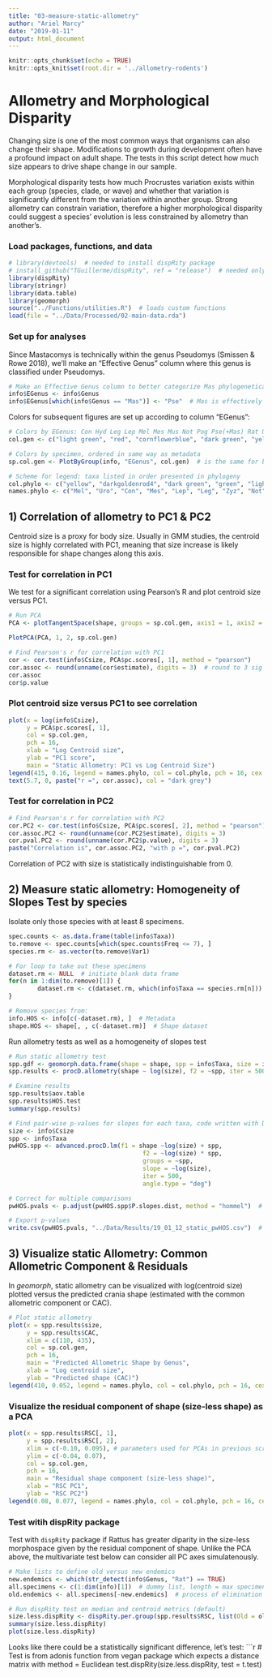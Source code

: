```yaml
---
title: "03-measure-static-allometry"
author: "Ariel Marcy"
date: "2019-01-11"
output: html_document
---
```


```r
knitr::opts_chunk$set(echo = TRUE)
knitr::opts_knit$set(root.dir = '../allometry-rodents')
```

# Allometry and Morphological Disparity
Changing size is one of the most common ways that organisms can also change their shape. Modifications to growth during development often have a profound impact on adult shape. The tests in this script detect how much size appears to drive shape change in our sample. 

Morphological disparity tests how much Procrustes variation exists within each group (species, clade, or wave) and whether that variation is significantly different from the variation within another group. Strong allometry can constrain variation, therefore a higher morphological disparity could suggest a species' evolution is less constrained by allometry than another's. 

### Load packages, functions, and data
```r
# library(devtools)  # needed to install dispRity package
# install_github("TGuillerme/dispRity", ref = "release")  # needed only once
library(dispRity)
library(stringr)
library(data.table)
library(geomorph)
source("../Functions/utilities.R")  # loads custom functions
load(file = "../Data/Processed/02-main-data.rda")
```

### Set up for analyses
Since Mastacomys is technically within the genus Pseudomys (Smissen & Rowe 2018), we'll make an "Effective Genus" column where this genus is classified under Pseudomys.
```r
# Make an Effective Genus column to better categorize Mas phylogenetically
info$EGenus <- info$Genus
info$EGenus[which(info$Genus == "Mas")] <- "Pse"  # Mas is effectively Pse
```

Colors for subsequent figures are set up according to column "EGenus":
```r
# Colors by EGenus: Con Hyd Leg Lep Mel Mes Mus Not Pog Pse(+Mas) Rat Uro Xer Zyz
col.gen <- c("light green", "red", "cornflowerblue", "dark green", "yellow", "green", "grey", "blue", "magenta", "dark blue", "black", "darkgoldenrod4", "orange", "light blue")

# Colors by specimen, ordered in same way as metadata
sp.col.gen <- PlotByGroup(info, "EGenus", col.gen)  # is the same for big and small protocols, tested with all.equal()

# Scheme for legend: taxa listed in order presented in phylogeny
col.phylo <- c("yellow", "darkgoldenrod4", "dark green", "green", "light green", "cornflowerblue", "light blue", "blue", "dark blue", "red", "orange", "magenta", "grey", "black")
names.phylo <- c("Mel", "Uro", "Con", "Mes", "Lep", "Leg", "Zyz", "Not", "Pse", "Hyd", "Xer", "Pog", "Mus", "Rat")
```

## 1) Correlation of allometry to PC1 & PC2
Centroid size is a proxy for body size. Usually in GMM studies, the centroid size is highly correlated with PC1, meaning that size increase is likely responsible for shape changes along this axis.

### Test for correlation in PC1
We test for a significant correlation using Pearson's R and plot centroid size versus PC1.
```r
# Run PCA
PCA <- plotTangentSpace(shape, groups = sp.col.gen, axis1 = 1, axis2 = 2, verbose = T)

PlotPCA(PCA, 1, 2, sp.col.gen)

# Find Pearson's r for correlation with PC1
cor <- cor.test(info$Csize, PCA$pc.scores[, 1], method = "pearson")
cor.assoc <- round(unname(cor$estimate), digits = 3)  # round to 3 sig figs
cor.assoc
cor$p.value
```

### Plot centroid size versus PC1 to see correlation
```r
plot(x = log(info$Csize), 
     y = PCA$pc.scores[, 1], 
     col = sp.col.gen, 
     pch = 16, 
     xlab = "Log Centroid size", 
     ylab = "PC1 score", 
     main = "Static Allometry: PC1 vs Log Centroid Size")
legend(415, 0.16, legend = names.phylo, col = col.phylo, pch = 16, cex = 0.66)
text(5.7, 0, paste("r =", cor.assoc), col = "dark grey")
```

### Test for correlation in PC2
```r
# Find Pearson's r for correlation with PC2
cor.PC2 <- cor.test(info$Csize, PCA$pc.scores[, 2], method = "pearson")
cor.assoc.PC2 <- round(unname(cor.PC2$estimate), digits = 3)
cor.pval.PC2 <- round(unname(cor.PC2$p.value), digits = 3)
paste("Correlation is", cor.assoc.PC2, "with p =", cor.pval.PC2) 
```
Correlation of PC2 with size is statistically indistinguishable from 0.


## 2) Measure static allometry: Homogeneity of Slopes Test by species
Isolate only those species with at least 8 specimens.
```r
spec.counts <- as.data.frame(table(info$Taxa))
to.remove <- spec.counts[which(spec.counts$Freq <= 7), ]
species.rm <- as.vector(to.remove$Var1)

# For loop to take out these specimens
dataset.rm <- NULL  # initiate blank data frame
for(n in 1:dim(to.remove)[1]) {
        dataset.rm <- c(dataset.rm, which(info$Taxa == species.rm[n]))
}

# Remove species from:
info.HOS <- info[c(-dataset.rm), ]  # Metadata
shape.HOS <- shape[, , c(-dataset.rm)]  # Shape dataset
```

Run allometry tests as well as a homogeneity of slopes test
```r
# Run static allometry test
spp.gdf <- geomorph.data.frame(shape = shape, spp = info$Taxa, size = info$Csize)
spp.results <- procD.allometry(shape ~ log(size), f2 = ~spp, iter = 500, data = spp.gdf)

# Examine results
spp.results$aov.table
spp.results$HOS.test
summary(spp.results)

# Find pair-wise p-values for slopes for each taxa, code written with Dr Emma Sheratt
size <- info$Csize
spp <- info$Taxa
pwHOS.spp <- advanced.procD.lm(f1 = shape ~log(size) + spp, 
                                     f2 = ~log(size) * spp, 
                                     groups = ~spp,  
                                     slope = ~log(size),
                                     iter = 500,
                                     angle.type = "deg")

# Correct for multiple comparisons
pwHOS.pvals <- p.adjust(pwHOS.spp$P.slopes.dist, method = "hommel")  # Hommel is a more powerful method for independent hypothesis tests

# Export p-values
write.csv(pwHOS.pvals, "../Data/Results/19_01_12_static_pwHOS.csv")  # save in Results folder
```

## 3) Visualize static Allometry: Common Allometric Component & Residuals
In _geomorph_, static allometry can be visualized with log(centroid size) plotted versus the predicted crania shape (estimated with the common allometric component or CAC).
```r
# Plot static allometry
plot(x = spp.results$size,
     y = spp.results$CAC,
     xlim = c(110, 435),
     col = sp.col.gen, 
     pch = 16, 
     main = "Predicted Allometric Shape by Genus",
     xlab = "Log centroid size", 
     ylab = "Predicted shape (CAC)")
legend(410, 0.052, legend = names.phylo, col = col.phylo, pch = 16, cex = 0.65)
```

### Visualize the residual component of shape (size-less shape) as a PCA
```r
plot(x = spp.results$RSC[, 1],
     y = spp.results$RSC[, 2], 
     xlim = c(-0.10, 0.095), # parameters used for PCAs in previous script
     ylim = c(-0.04, 0.07), 
     col = sp.col.gen, 
     pch = 16, 
     main = "Residual shape component (size-less shape)",
     xlab = "RSC PC1", 
     ylab = "RSC PC2")
legend(0.08, 0.077, legend = names.phylo, col = col.phylo, pch = 16, cex = 0.65)
```

### Test witih dispRity package
Test with `dispRity` package if Rattus has greater diparity in the size-less morphospace given by the residual component of shape. Unlike the PCA above, the multivariate test below can consider all PC axes simulatenously. 
```r
# Make lists to define old versus new endemics
new.endemics <- which(str_detect(info$Genus, "Rat") == TRUE)
all.specimens <- c(1:dim(info)[1])  # dummy list, length = max specimens
old.endemics <- all.specimens[-new.endemics]  # process of elimination

# Run dispRity test on median and centroid metrics (default)
size.less.dispRity <- dispRity.per.group(spp.results$RSC, list(Old = old.endemics, New = new.endemics))
summary(size.less.dispRity)
plot(size.less.dispRity)
```

Looks like there could be a statistically significant difference, let's test:
```r
# Test is from adonis function from vegan package which expects a distance matrix with method = Euclidean 
test.dispRity(size.less.dispRity, test = t.test)
